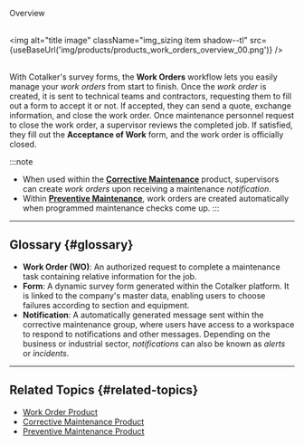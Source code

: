 
<span className="hero__title">Overview</span>
<br/>
<br/>

<img alt="title image" className="img_sizing item shadow--tl" src={useBaseUrl('img/products/products_work_orders_overview_00.png')} />
<br/>
<br/>

With Cotalker's survey forms, the **Work Orders** workflow lets you easily manage your _work orders_ from start to finish. Once the _work order_ is created, it is sent to technical teams and contractors, requesting them to fill out a form to accept it or not. If accepted, they can send a quote, exchange information, and close the work order. Once maintenance personnel request to close the work order, a supervisor reviews the completed job. If satisfied, they fill out the **Acceptance of Work** form, and the work order is officially closed.

:::note
- When used within the [**Corrective Maintenance**](/docs/products/corrective_maintenance/landing/overview) product, supervisors can create _work orders_ upon receiving a maintenance _notification_.
- Within [**Preventive Maintenance**](/docs/products/preventive_maintenance/pm_overview), work orders are created automatically when programmed maintenance checks come up.
:::

----

## Glossary {#glossary}
- **Work Order (WO)**: An authorized request to complete a maintenance task containing relative information for the job.
- **Form**: A dynamic survey form generated within the Cotalker platform. It is linked to the company's master data, enabling users to choose failures according to section and equipment.
- **Notification**: A automatically generated message sent within the corrective maintenance group, where users have access to a workspace to respond to notifications and other messages. Depending on the business or industrial sector, _notifications_ can also be known as _alerts_ or _incidents_.

----

## Related Topics {#related-topics}
- [Work Order Product](/docs/products/work_order_product/wo_overview)
- [Corrective Maintenance Product](/docs/products/corrective_maintenance/landing/overview)
- [Preventive Maintenance Product](/docs/products/preventive_maintenance/pm_overview)
